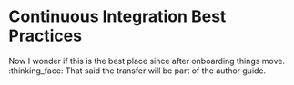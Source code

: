 # Continuous Integration Best Practices

Now I wonder if this is the best place since after onboarding things move.
 :thinking_face: That said the transfer will be part of the author guide.
